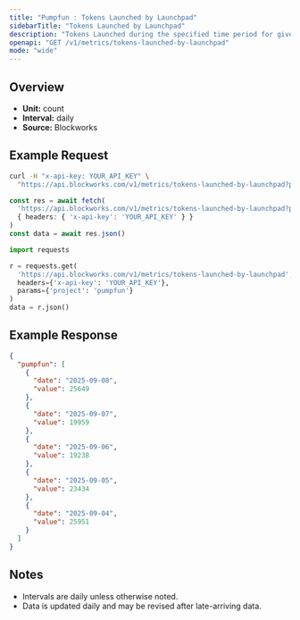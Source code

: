 ```yaml
---
title: "Pumpfun : Tokens Launched by Launchpad"
sidebarTitle: "Tokens Launched by Launchpad"
description: "Tokens Launched during the specified time period for given launchpad."
openapi: "GET /v1/metrics/tokens-launched-by-launchpad"
mode: "wide"
---
```


## Overview

- **Unit:** count
- **Interval:** daily
- **Source:** Blockworks

## Example Request

<CodeGroup>

```bash cURL
curl -H "x-api-key: YOUR_API_KEY" \
  "https://api.blockworks.com/v1/metrics/tokens-launched-by-launchpad?project=pumpfun"
```

```typescript TypeScript
const res = await fetch(
  'https://api.blockworks.com/v1/metrics/tokens-launched-by-launchpad?project=pumpfun',
  { headers: { 'x-api-key': 'YOUR_API_KEY' } }
)
const data = await res.json()
```

```python Python
import requests

r = requests.get(
  'https://api.blockworks.com/v1/metrics/tokens-launched-by-launchpad',
  headers={'x-api-key': 'YOUR_API_KEY'},
  params={'project': 'pumpfun'}
)
data = r.json()
```

</CodeGroup>

## Example Response

```json
{
  "pumpfun": [
    {
      "date": "2025-09-08",
      "value": 25649
    },
    {
      "date": "2025-09-07",
      "value": 19959
    },
    {
      "date": "2025-09-06",
      "value": 19238
    },
    {
      "date": "2025-09-05",
      "value": 23434
    },
    {
      "date": "2025-09-04",
      "value": 25951
    }
  ]
}
```

## Notes
- Intervals are daily unless otherwise noted.
- Data is updated daily and may be revised after late-arriving data.
